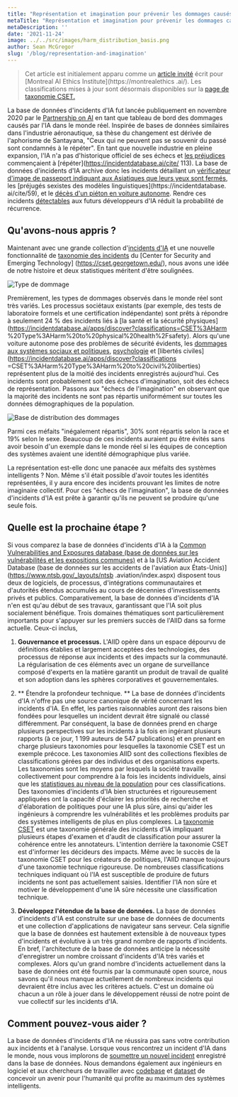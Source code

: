 ```yaml
---
title: "Représentation et imagination pour prévenir les dommages causés par l'IA"
metaTitle: "Représentation et imagination pour prévenir les dommages causés par l'IA"
metaDescription: ''
date: '2021-11-24'
image: ../../src/images/harm_distribution_basis.png
author: Sean McGregor
slug: '/blog/representation-and-imagination'
---
```


> Cet article est initialement apparu comme un [article invité](https://montrealethics.ai/representation-and-imagination-for-preventing-ai-harms/) écrit pour [Montreal AI Ethics Institute](https://montrealethics .ai/). Les classifications mises à jour sont désormais disponibles sur la [page de taxonomie CSET.](https://incidentdatabase.ai/taxonomy/cset)

La base de données d'incidents d'IA fut lancée publiquement en novembre 2020 par le [Partnership on AI](http://partnershiponai.org/) en tant que tableau de bord des dommages causés par l'IA dans le monde réel. Inspirée de bases de données similaires dans l'industrie aéronautique, sa thèse du changement est dérivée de l'aphorisme de Santayana, "Ceux qui ne peuvent pas se souvenir du passé sont condamnés à le répéter". En tant que nouvelle industrie en pleine expansion, l'IA n'a pas d'historique officiel de ses échecs et [les préjudices](https://incidentdatabase.ai/cite/16) commençaient à [répéter](https://incidentdatabase.ai/cite/ 113). La base de données d'incidents d'IA archive donc les incidents détaillant un [vérificateur d'image de passeport indiquant aux Asiatiques que leurs yeux sont fermés](https://incidentdatabase.ai/cite/48), les [préjugés sexistes des modèles linguistiques](https://incidentdatabase. ai/cite/59), et le [décès d'un piéton en voiture autonome](https://incidentdatabase.ai/cite/4). Rendre ces incidents [détectables](https://incidentdatabase.ai/apps/discover) aux futurs développeurs d'IA réduit la probabilité de récurrence.


## Qu'avons-nous appris ?

Maintenant avec une grande collection d'[incidents d'IA](https://incidentdatabase.ai/summaries/incidents) et une nouvelle fonctionnalité de [taxonomie des incidents](https://incidentdatabase.ai/taxonomy/cset) du [Center for Security and Emerging Technology] (https://cset.georgetown.edu/), nous avons une idée de notre histoire et deux statistiques méritent d'être soulignées.

![Type de dommage](../src/images/harm_type.png)

Premièrement, les types de dommages observés dans le monde réel sont très variés. Les processus sociétaux existants (par exemple, des tests de laboratoire formels et une certification indépendante) sont prêts à répondre à seulement 24 % des incidents liés à [la santé et la sécurité physiques](https://incidentdatabase.ai/apps/discover?classifications=CSET%3AHarm %20Type%3AHarm%20to%20physical%20health%2Fsafety). Alors qu'une voiture autonome pose des problèmes de sécurité évidents, les [dommages aux systèmes sociaux et politiques](https://incidentdatabase.ai/apps/discover?classifications=CSET%3AHarm%20Type%3AHarm%20to%20social%20or%20political%20systems ), [psychologie](https://incidentdatabase.ai/apps/discover?classifications=CSET%3AHarm%20Type%3APsychological%20harm) et [libertés civiles](https://incidentdatabase.ai/apps/discover?classifications =CSET%3AHarm%20Type%3AHarm%20to%20civil%20liberties) représentent plus de la moitié des incidents enregistrés aujourd'hui. Ces incidents sont probablement soit des échecs d'imagination, soit des échecs de représentation. Passons aux "échecs de l'imagination" en observant que la majorité des incidents ne sont pas répartis uniformément sur toutes les données démographiques de la population.

![Base de distribution des dommages](../src/images/harm_distribution_basis.png)

Parmi ces méfaits "inégalement répartis", 30% sont répartis selon la race et 19% selon le sexe. Beaucoup de ces incidents auraient pu être évités sans avoir besoin d'un exemple dans le monde réel si les équipes de conception des systèmes avaient une identité démographique plus variée.

La représentation est-elle donc une panacée aux méfaits des systèmes intelligents ? Non. Même s'il était possible d'avoir toutes les identités représentées, il y aura encore des incidents prouvant les limites de notre imaginaire collectif. Pour ces "échecs de l'imagination", la base de données d'incidents d'IA est prête à garantir qu'ils ne peuvent se produire qu'une seule fois.

## Quelle est la prochaine étape ?

Si vous comparez la base de données d'incidents d'IA à la [Common Vulnerabilities and Exposures database (base de données sur les vulnérabilités et les expositions communes)](https://cve.mitre.org/) et à la [US Aviation Accident Database (base de données sur les accidents de l'aviation aux États-Unis)](https://www.ntsb.gov/_layouts/ntsb .aviation/index.aspx) disposent tous deux de logiciels, de processus, d'intégrations communautaires et d'autorités étendus accumulés au cours de décennies d'investissements privés et publics. Comparativement, la base de données d'incidents d'IA n'en est qu'au début de ses travaux, garantissant que l'IA soit plus socialement bénéfique. Trois domaines thématiques sont particulièrement importants pour s'appuyer sur les premiers succès de l'AIID dans sa forme actuelle. Ceux-ci inclus,

1. **Gouvernance et processus.** L'AIID opère dans un espace dépourvu de définitions établies et largement acceptées des technologies, des processus de réponse aux incidents et des impacts sur la communauté. La régularisation de ces éléments avec un organe de surveillance composé d'experts en la matière garantit un produit de travail de qualité et son adoption dans les sphères corporatives et gouvernementales.

2. ** Étendre la profondeur technique. ** La base de données d'incidents d'IA n'offre pas une source canonique de vérité concernant les incidents d'IA. En effet, les parties raisonnables auront des raisons bien fondées pour lesquelles un incident devrait être signalé ou classé différemment. Par conséquent, la base de données prend en charge plusieurs perspectives sur les incidents à la fois en ingérant plusieurs rapports (à ce jour, 1 199 auteurs de 547 publications) et en prenant en charge plusieurs taxonomies pour lesquelles la taxonomie CSET est un exemple précoce. Les taxonomies AIID sont des collections flexibles de classifications gérées par des individus et des organisations experts. Les taxonomies sont les moyens par lesquels la société travaille collectivement pour comprendre à la fois les incidents individuels, ainsi que les [statistiques au niveau de la population](https://incidentdatabase.ai/taxonomy/cset) pour ces classifications. Des taxonomies d'incidents d'IA bien structurées et rigoureusement appliquées ont la capacité d'éclairer les priorités de recherche et d'élaboration de politiques pour une IA plus sûre, ainsi qu'aider les ingénieurs à comprendre les vulnérabilités et les problèmes produits par des systèmes intelligents de plus en plus complexes.
La [taxonomie CSET](https://incidentdatabase.ai/taxonomy/cset) est une taxonomie générale des incidents d'IA impliquant plusieurs étapes d'examen et d'audit de classification pour assurer la cohérence entre les annotateurs. L'intention derrière la taxonomie CSET est d'informer les décideurs des impacts. Même avec le succès de la taxonomie CSET pour les créateurs de politiques, l'AIID manque toujours d'une taxonomie technique rigoureuse. De nombreuses classifications techniques indiquant où l'IA est susceptible de produire de futurs incidents ne sont pas actuellement saisies. Identifier l'IA non sûre et motiver le développement d'une IA sûre nécessite une classification technique.

3. **Développez l'étendue de la base de données.** La base de données d'incidents d'IA est construite sur une base de données de documents et une collection d'applications de navigateur sans serveur. Cela signifie que la base de données est hautement extensible à de nouveaux types d'incidents et évolutive à un très grand nombre de rapports d'incidents. En bref, l'architecture de la base de données anticipe la nécessité d'enregistrer un nombre croissant d'incidents d'IA très variés et complexes. Alors qu'un grand nombre d'incidents actuellement dans la base de données ont été fournis par la communauté open source, nous savons qu'il nous manque actuellement de nombreux incidents qui devraient être inclus avec les critères actuels. C'est un domaine où chacun a un rôle à jouer dans le développement réussi de notre point de vue collectif sur les incidents d'IA.

## Comment pouvez-vous aider ?

La base de données d'incidents d'IA ne réussira pas sans votre contribution aux incidents et à l'analyse. Lorsque vous rencontrez un incident d'IA dans le monde, nous vous implorons de [soumettre un nouvel incident](https://incidentdatabase.ai/apps/quickadd) enregistré dans la base de données. Nous demandons également aux ingénieurs en logiciel et aux chercheurs de travailler avec [codebase](https://github.com/PartnershipOnAI/aiid) et [dataset](https://incidentdatabase.ai/research/snapshots) de concevoir un avenir pour l'humanité qui profite au maximum des systèmes intelligents.
